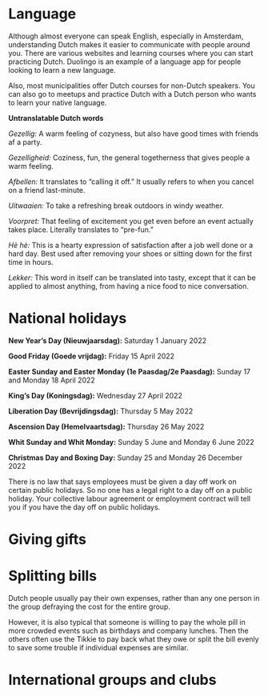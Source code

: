 # Language 
Although almost everyone can speak English, especially in Amsterdam, understanding Dutch makes it easier to communicate with people around you. There are various websites and learning courses where you can start practicing Dutch. Duolingo is an example of a language app for people looking to learn a new language. 

Also, most municipalities offer Dutch courses for non-Dutch speakers. You can also go to meetups and practice Dutch with a Dutch person who wants to learn your native language. 

**Untranslatable Dutch words**

*Gezellig:*	A warm feeling of cozyness, but also have good times with friends af a party.

*Gezelligheid:* Coziness, fun, the general togetherness that gives people a warm feeling.

*Afbellen:* It translates to “calling it off.” It usually refers to when you cancel on a friend last-minute.

*Uitwaaien:*	To take a refreshing break outdoors in windy weather.

*Voorpret:*	That feeling of excitement you get even before an event actually takes place. Literally translates to “pre-fun.”

*Hè hè:* This is a hearty expression of satisfaction after a job well done or a hard day. Best used after removing your shoes or sitting down for the first time in hours.

*Lekker:* This word in itself can be translated into tasty, except that it can be applied to almost anything, from having a nice food to nice conversation.
# National holidays 
**New Year’s Day (Nieuwjaarsdag):** Saturday 1 January 2022

**Good Friday (Goede vrijdag):** Friday 15 April 2022

**Easter Sunday and Easter Monday (1e Paasdag/2e Paasdag):** Sunday 17 and Monday 18 April 2022

**King’s Day (Koningsdag):** Wednesday 27 April 2022

**Liberation Day (Bevrijdingsdag):** Thursday 5 May 2022

**Ascension Day (Hemelvaartsdag):** Thursday 26 May 2022

**Whit Sunday and Whit Monday:** Sunday 5 June and Monday 6 June 2022

**Christmas Day and Boxing Day:** Sunday 25 and Monday 26 December 2022

<Callout>
  There is no law that says employees must be given a day off work on certain public holidays. So no one has a legal right to a day off on a public holiday. Your collective labour agreement or employment contract will tell you if you have the day off on public holidays.
</Callout>

# Giving gifts
# Splitting bills 
Dutch people usually pay their own expenses, rather than any one person in the group defraying the cost for the entire group. 

However, it is also typical that someone is willing to pay the whole pill in more crowded events such as birthdays and company lunches. Then the others often use the Tikkie to pay back what they owe or split the bill evenly to save some trouble if individual expenses are similar. 
# International groups and clubs 

